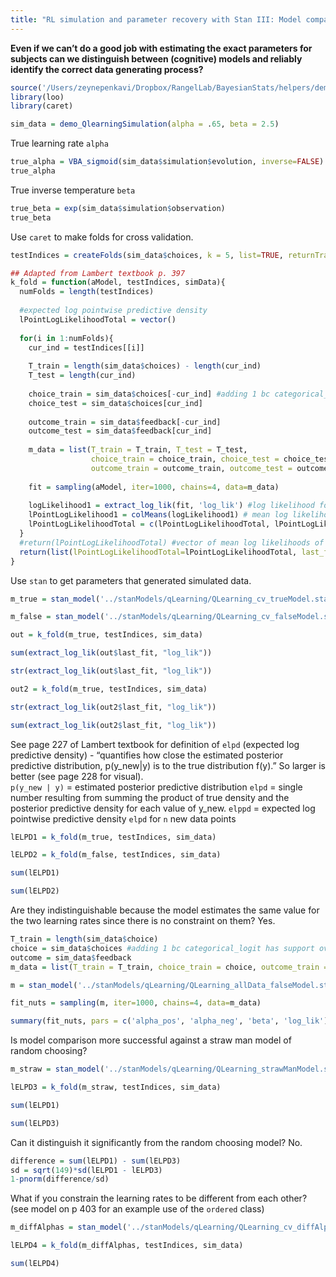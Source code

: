 ```yaml
---
title: "RL simulation and parameter recovery with Stan III: Model comparison"
---
```


**Even if we can't do a good job with estimating the exact parameters for subjects can we distinguish between (cognitive) models and reliably identify the correct data generating process?**

```r
source('/Users/zeynepenkavi/Dropbox/RangelLab/BayesianStats/helpers/demo_QlearningSimulation.R')
library(loo)
library(caret)
```

```r
sim_data = demo_QlearningSimulation(alpha = .65, beta = 2.5)
```

True learning rate `alpha`

```r
true_alpha = VBA_sigmoid(sim_data$simulation$evolution, inverse=FALSE)
true_alpha
```

True inverse temperature `beta`

```r
true_beta = exp(sim_data$simulation$observation)
true_beta
```

Use `caret` to make folds for cross validation.

```r
testIndices = createFolds(sim_data$choices, k = 5, list=TRUE, returnTrain = FALSE)
```



```r
## Adapted from Lambert textbook p. 397
k_fold = function(aModel, testIndices, simData){
  numFolds = length(testIndices)
  
  #expected log pointwise predictive density
  lPointLogLikelihoodTotal = vector()
  
  for(i in 1:numFolds){
    cur_ind = testIndices[[i]]
  
    T_train = length(sim_data$choices) - length(cur_ind)
    T_test = length(cur_ind)
  
    choice_train = sim_data$choices[-cur_ind] #adding 1 bc categorical_logit has support over [1,2]
    choice_test = sim_data$choices[cur_ind]
    
    outcome_train = sim_data$feedback[-cur_ind] 
    outcome_test = sim_data$feedback[cur_ind] 
    
    m_data = list(T_train = T_train, T_test = T_test, 
                  choice_train = choice_train, choice_test = choice_test, 
                  outcome_train = outcome_train, outcome_test = outcome_test)
    
    fit = sampling(aModel, iter=1000, chains=4, data=m_data)
    
    logLikelihood1 = extract_log_lik(fit, 'log_lik') #log likelihood for each sample (1000) in this fold
    lPointLogLikelihood1 = colMeans(logLikelihood1) # mean log likelihood for this fold
    lPointLogLikelihoodTotal = c(lPointLogLikelihoodTotal, lPointLogLikelihood1)
  }
  #return(lPointLogLikelihoodTotal) #vector of mean log likelihoods of each fold
  return(list(lPointLogLikelihoodTotal=lPointLogLikelihoodTotal, last_fit=fit))
}
```

Use `stan` to get parameters that generated simulated data.

```r
m_true = stan_model('../stanModels/qLearning/QLearning_cv_trueModel.stan')
```

```r
m_false = stan_model('../stanModels/qLearning/QLearning_cv_falseModel.stan')
```


```r
out = k_fold(m_true, testIndices, sim_data)
```

```r
sum(extract_log_lik(out$last_fit, "log_lik"))
```

```r
str(extract_log_lik(out$last_fit, "log_lik"))
```

```r
out2 = k_fold(m_true, testIndices, sim_data)
```

```r
str(extract_log_lik(out2$last_fit, "log_lik"))
```

```r
sum(extract_log_lik(out2$last_fit, "log_lik"))
```

See page 227 of Lambert textbook for definition of `elpd` (expected log predictive density) - "quantifies how close the estimated posterior predictive distribution, p(y_new|y) is to the true distribution f(y)." So larger is better (see page 228 for visual).  
`p(y_new | y)` = estimated posterior predictive distribution
`elpd` = single number resulting from summing the product of true density and the posterior predictive density for each value of y_new.
`elppd` = expected log pointwise predictive density `elpd` for `n` new data points

```r
lELPD1 = k_fold(m_true, testIndices, sim_data)
```

```r
lELPD2 = k_fold(m_false, testIndices, sim_data)
```

```r
sum(lELPD1)
```

```r
sum(lELPD2)
```

Are they indistinguishable because the model estimates the same value for the two learning rates since there is no constraint on them? Yes.

```r
T_train = length(sim_data$choice)
choice = sim_data$choices #adding 1 bc categorical_logit has support over [1,2]
outcome = sim_data$feedback
m_data = list(T_train = T_train, choice_train = choice, outcome_train = outcome)
```

```r
m = stan_model('../stanModels/qLearning/QLearning_allData_falseModel.stan')
```

```r
fit_nuts = sampling(m, iter=1000, chains=4, data=m_data)
```

```r
summary(fit_nuts, pars = c('alpha_pos', 'alpha_neg', 'beta', 'log_lik'))$summary
```

Is model comparison more successful against a straw man model of random choosing?

```r
m_straw = stan_model('../stanModels/qLearning/QLearning_strawManModel.stan')
```

```r
lELPD3 = k_fold(m_straw, testIndices, sim_data)
```

```r
sum(lELPD1)
```

```r
sum(lELPD3)
```

Can it distinguish it significantly from the random choosing model? No.

```r
difference = sum(lELPD1) - sum(lELPD3)
sd = sqrt(149)*sd(lELPD1 - lELPD3)
1-pnorm(difference/sd)
```

What if you constrain the learning rates to be different from each other? (see model on p 403 for an example use of the `ordered` class)

```r
m_diffAlphas = stan_model('../stanModels/qLearning/QLearning_cv_diffAlphas.stan')
```

```r
lELPD4 = k_fold(m_diffAlphas, testIndices, sim_data)
```

```r
sum(lELPD4)
```